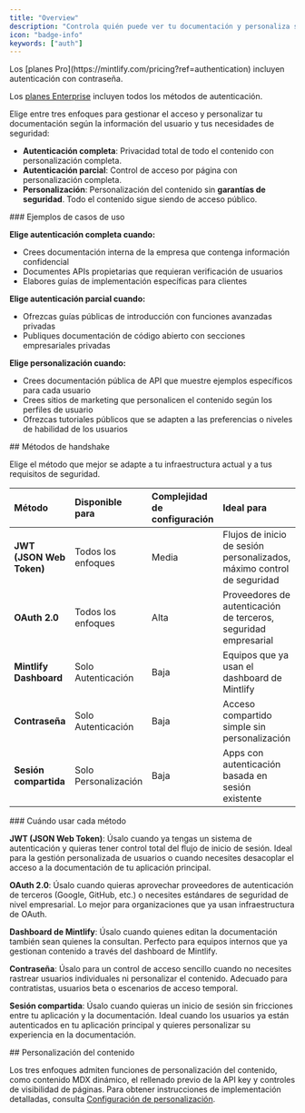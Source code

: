 ```yaml
---
title: "Overview"
description: "Controla quién puede ver tu documentación y personaliza su experiencia"
icon: "badge-info"
keywords: ["auth"]
---
```


<Info>
  Los [planes Pro](https://mintlify.com/pricing?ref=authentication) incluyen autenticación con contraseña.

  Los [planes Enterprise](https://mintlify.com/pricing?ref=authentication) incluyen todos los métodos de autenticación.
</Info>

Elige entre tres enfoques para gestionar el acceso y personalizar tu documentación según la información del usuario y tus necesidades de seguridad:

* **Autenticación completa**: Privacidad total de todo el contenido con personalización completa.
* **Autenticación parcial**: Control de acceso por página con personalización completa.
* **Personalización**: Personalización del contenido sin **garantías de seguridad**. Todo el contenido sigue siendo de acceso público.

<div id="use-case-examples">
  ### Ejemplos de casos de uso
</div>

**Elige autenticación completa cuando:**

* Crees documentación interna de la empresa que contenga información confidencial
* Documentes APIs propietarias que requieran verificación de usuarios
* Elabores guías de implementación específicas para clientes

**Elige autenticación parcial cuando:**

* Ofrezcas guías públicas de introducción con funciones avanzadas privadas
* Publiques documentación de código abierto con secciones empresariales privadas

**Elige personalización cuando:**

* Crees documentación pública de API que muestre ejemplos específicos para cada usuario
* Crees sitios de marketing que personalicen el contenido según los perfiles de usuario
* Ofrezcas tutoriales públicos que se adapten a las preferencias o niveles de habilidad de los usuarios

<div id="handshake-methods">
  ## Métodos de handshake
</div>

Elige el método que mejor se adapte a tu infraestructura actual y a tus requisitos de seguridad.

| Método | Disponible para | Complejidad de configuración | Ideal para |
|:-------|:----------------|:-----------------------------|:-----------|
| **JWT (JSON Web Token)** | Todos los enfoques | Media | Flujos de inicio de sesión personalizados, máximo control de seguridad |
| **OAuth 2.0** | Todos los enfoques | Alta | Proveedores de autenticación de terceros, seguridad empresarial |
| **Mintlify Dashboard** | Solo Autenticación | Baja | Equipos que ya usan el dashboard de Mintlify |
| **Contraseña** | Solo Autenticación | Baja | Acceso compartido simple sin personalización |
| **Sesión compartida** | Solo Personalización | Baja | Apps con autenticación basada en sesión existente |

<div id="when-to-use-each-method">
  ### Cuándo usar cada método
</div>

**JWT (JSON Web Token)**: Úsalo cuando ya tengas un sistema de autenticación y quieras tener control total del flujo de inicio de sesión. Ideal para la gestión personalizada de usuarios o cuando necesites desacoplar el acceso a la documentación de tu aplicación principal.

**OAuth 2.0**: Úsalo cuando quieras aprovechar proveedores de autenticación de terceros (Google, GitHub, etc.) o necesites estándares de seguridad de nivel empresarial. Lo mejor para organizaciones que ya usan infraestructura de OAuth.

**Dashboard de Mintlify**: Úsalo cuando quienes editan la documentación también sean quienes la consultan. Perfecto para equipos internos que ya gestionan contenido a través del dashboard de Mintlify.

**Contraseña**: Úsalo para un control de acceso sencillo cuando no necesites rastrear usuarios individuales ni personalizar el contenido. Adecuado para contratistas, usuarios beta o escenarios de acceso temporal.

**Sesión compartida**: Úsalo cuando quieras un inicio de sesión sin fricciones entre tu aplicación y la documentación. Ideal cuando los usuarios ya están autenticados en tu aplicación principal y quieres personalizar su experiencia en la documentación.

<div id="content-customization">
  ## Personalización del contenido
</div>

Los tres enfoques admiten funciones de personalización del contenido, como contenido MDX dinámico, el rellenado previo de la API key y controles de visibilidad de páginas. Para obtener instrucciones de implementación detalladas, consulta [Configuración de personalización](/es/authentication-personalization/personalization-setup).